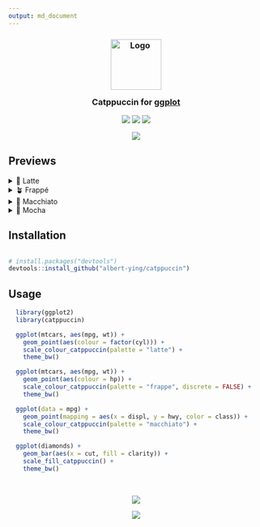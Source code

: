 ```yaml
---
output: md_document
---
```


<h3 align="center">
	<img src="https://raw.githubusercontent.com/catppuccin/catppuccin/main/assets/logos/exports/1544x1544_circle.png" width="100" alt="Logo"/><br/>
	<img src="https://raw.githubusercontent.com/catppuccin/catppuccin/main/assets/misc/transparent.png" height="30" width="0px"/>
	Catppuccin for <a href="https://github.com/catppuccin/template">ggplot</a>
	<img src="https://raw.githubusercontent.com/catppuccin/catppuccin/main/assets/misc/transparent.png" height="30" width="0px"/>
</h3>

<p align="center">
	<a href="https://github.com/albert-ying/catppuccin/stargazers"><img src="https://img.shields.io/github/stars/albert-ying/catppuccin?colorA=363a4f&colorB=b7bdf8&style=for-the-badge"></a>
	<a href="https://github.com/albert-ying/catppuccin/issues"><img src="https://img.shields.io/github/issues/albert-ying/catppuccin?colorA=363a4f&colorB=f5a97f&style=for-the-badge"></a>
	<a href="https://github.com/albert-ying/catppuccin/contributors"><img src="https://img.shields.io/github/contributors/albert-ying/catppuccin?colorA=363a4f&colorB=a6da95&style=for-the-badge"></a>
</p>

<p align="center">
	<img src="https://raw.githubusercontent.com/catppuccin/catppuccin/main/assets/previews/preview.webp"/>
</p>

## Previews

<details>
<summary>🌻 Latte</summary>
<img src="https://raw.githubusercontent.com/catppuccin/catppuccin/main/assets/previews/latte.webp"/>
</details>
<details>
<summary>🪴 Frappé</summary>
<img src="https://raw.githubusercontent.com/catppuccin/catppuccin/main/assets/previews/frappe.webp"/>
</details>
<details>
<summary>🌺 Macchiato</summary>
<img src="https://raw.githubusercontent.com/catppuccin/catppuccin/main/assets/previews/macchiato.webp"/>
</details>
<details>
<summary>🌿 Mocha</summary>
<img src="https://raw.githubusercontent.com/catppuccin/catppuccin/main/assets/previews/mocha.webp"/>
</details>

## Installation

```r

# install.packages("devtools")
devtools::install_github("albert-ying/catppuccin")

```

## Usage

```r
  library(ggplot2)
  library(catppuccin)
```

```r
  ggplot(mtcars, aes(mpg, wt)) +
    geom_point(aes(colour = factor(cyl))) +
    scale_colour_catppuccin(palette = "latte") +
    theme_bw()
```

```r
  ggplot(mtcars, aes(mpg, wt)) +
    geom_point(aes(colour = hp)) +
    scale_colour_catppuccin(palette = "frappe", discrete = FALSE) +
    theme_bw()
```

```r
  ggplot(data = mpg) +
    geom_point(mapping = aes(x = displ, y = hwy, color = class)) +
    scale_colour_catppuccin(palette = "macchiato") +
    theme_bw()
```

```r
  ggplot(diamonds) +
    geom_bar(aes(x = cut, fill = clarity)) +
    scale_fill_catppuccin() +
    theme_bw()
```


&nbsp;

<p align="center">
	<img src="https://raw.githubusercontent.com/catppuccin/catppuccin/main/assets/footers/gray0_ctp_on_line.svg?sanitize=true" />
</p>

<p align="center">
	<a href="https://github.com/catppuccin/catppuccin/blob/main/LICENSE"><img src="https://img.shields.io/static/v1.svg?style=for-the-badge&label=License&message=MIT&logoColor=d9e0ee&colorA=363a4f&colorB=b7bdf8"/></a>
</p>

